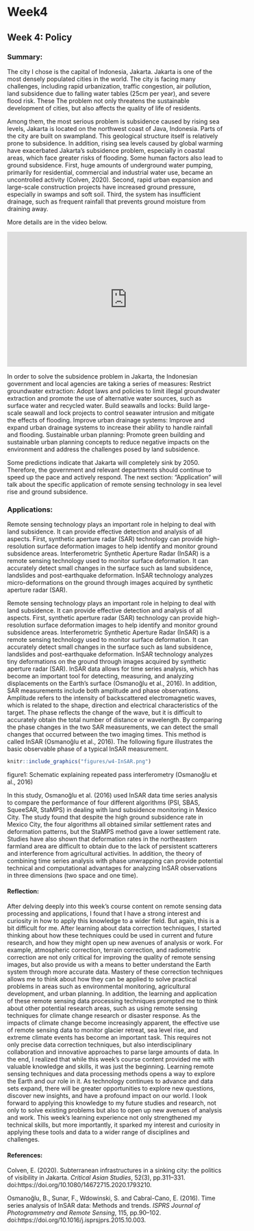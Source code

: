 # Week4

## Week 4: Policy

### Summary:

The city I chose is the capital of Indonesia, Jakarta. Jakarta is one of the most densely populated cities in the world. The city is facing many challenges, including rapid urbanization, traffic congestion, air pollution, land subsidence due to falling water tables (25cm per year), and severe flood risk. These The problem not only threatens the sustainable development of cities, but also affects the quality of life of residents.

Among them, the most serious problem is subsidence caused by rising sea levels, Jakarta is located on the northwest coast of Java, Indonesia. Parts of the city are built on swampland. This geological structure itself is relatively prone to subsidence. In addition, rising sea levels caused by global warming have exacerbated Jakarta's subsidence problem, especially in coastal areas, which face greater risks of flooding. Some human factors also lead to ground subsidence. First, huge amounts of underground water pumping, primarily for residential, commercial and industrial water use, became an uncontrolled activity (Colven, 2020). Second, rapid urban expansion and large-scale construction projects have increased ground pressure, especially in swamps and soft soil. Third, the system has insufficient drainage, such as frequent rainfall that prevents ground moisture from draining away.

More details are in the video below.

<iframe width="560" height="315" src="https://www.youtube.com/embed/Z9cJQN6lw3w" frameborder="0" allowfullscreen>

</iframe>

In order to solve the subsidence problem in Jakarta, the Indonesian government and local agencies are taking a series of measures: Restrict groundwater extraction: Adopt laws and policies to limit illegal groundwater extraction and promote the use of alternative water sources, such as surface water and recycled water. Build seawalls and locks: Build large-scale seawall and lock projects to control seawater intrusion and mitigate the effects of flooding. Improve urban drainage systems: Improve and expand urban drainage systems to increase their ability to handle rainfall and flooding. Sustainable urban planning: Promote green building and sustainable urban planning concepts to reduce negative impacts on the environment and address the challenges posed by land subsidence.

Some predictions indicate that Jakarta will completely sink by 2050. Therefore, the government and relevant departments should continue to speed up the pace and actively respond. The next section: "Application" will talk about the specific application of remote sensing technology in sea level rise and ground subsidence.

### Applications:

Remote sensing technology plays an important role in helping to deal with land subsidence. It can provide effective detection and analysis of all aspects. First, synthetic aperture radar (SAR) technology can provide high-resolution surface deformation images to help identify and monitor ground subsidence areas. Interferometric Synthetic Aperture Radar (InSAR) is a remote sensing technology used to monitor surface deformation. It can accurately detect small changes in the surface such as land subsidence, landslides and post-earthquake deformation. InSAR technology analyzes micro-deformations on the ground through images acquired by synthetic aperture radar (SAR).

Remote sensing technology plays an important role in helping to deal with land subsidence. It can provide effective detection and analysis of all aspects. First, synthetic aperture radar (SAR) technology can provide high-resolution surface deformation images to help identify and monitor ground subsidence areas. Interferometric Synthetic Aperture Radar (InSAR) is a remote sensing technology used to monitor surface deformation. It can accurately detect small changes in the surface such as land subsidence, landslides and post-earthquake deformation. InSAR technology analyzes tiny deformations on the ground through images acquired by synthetic aperture radar (SAR). InSAR data allows for time series analysis, which has become an important tool for detecting, measuring, and analyzing displacements on the Earth's surface (Osmanoğlu et al., 2016). In addition, SAR measurements include both amplitude and phase observations. Amplitude refers to the intensity of backscattered electromagnetic waves, which is related to the shape, direction and electrical characteristics of the target. The phase reflects the change of the wave, but it is difficult to accurately obtain the total number of distance or wavelength. By comparing the phase changes in the two SAR measurements, we can detect the small changes that occurred between the two imaging times. This method is called InSAR (Osmanoğlu et al., 2016). The following figure illustrates the basic observable phase of a typical InSAR measurement.

```r
knitr::include_graphics("figures/w4-InSAR.png")
```

figure1: Schematic explaining repeated pass interferometry (Osmanoğlu et al., 2016)

In this study, Osmanoğlu et al. (2016) used InSAR data time series analysis to compare the performance of four different algorithms (PSI, SBAS, SqueeSAR, StaMPS) in dealing with land subsidence monitoring in Mexico City. The study found that despite the high ground subsidence rate in Mexico City, the four algorithms all obtained similar settlement rates and deformation patterns, but the StaMPS method gave a lower settlement rate. Studies have also shown that deformation rates in the northeastern farmland area are difficult to obtain due to the lack of persistent scatterers and interference from agricultural activities. In addition, the theory of combining time series analysis with phase unwrapping can provide potential technical and computational advantages for analyzing InSAR observations in three dimensions (two space and one time).

#### Reflection:

After delving deeply into this week's course content on remote sensing data processing and applications, I found that I have a strong interest and curiosity in how to apply this knowledge to a wider field. But again, this is a bit difficult for me. After learning about data correction techniques, I started thinking about how these techniques could be used in current and future research, and how they might open up new avenues of analysis or work. For example, atmospheric correction, terrain correction, and radiometric correction are not only critical for improving the quality of remote sensing images, but also provide us with a means to better understand the Earth system through more accurate data. Mastery of these correction techniques allows me to think about how they can be applied to solve practical problems in areas such as environmental monitoring, agricultural development, and urban planning. In addition, the learning and application of these remote sensing data processing techniques prompted me to think about other potential research areas, such as using remote sensing techniques for climate change research or disaster response. As the impacts of climate change become increasingly apparent, the effective use of remote sensing data to monitor glacier retreat, sea level rise, and extreme climate events has become an important task. This requires not only precise data correction techniques, but also interdisciplinary collaboration and innovative approaches to parse large amounts of data. In the end, I realized that while this week's course content provided me with valuable knowledge and skills, it was just the beginning. Learning remote sensing techniques and data processing methods opens a way to explore the Earth and our role in it. As technology continues to advance and data sets expand, there will be greater opportunities to explore new questions, discover new insights, and have a profound impact on our world. I look forward to applying this knowledge to my future studies and research, not only to solve existing problems but also to open up new avenues of analysis and work. This week’s learning experience not only strengthened my technical skills, but more importantly, it sparked my interest and curiosity in applying these tools and data to a wider range of disciplines and challenges.

#### References:

Colven, E. (2020). Subterranean infrastructures in a sinking city: the politics of visibility in Jakarta. *Critical Asian Studies*, 52(3), pp.311–331. doi:https://doi.org/10.1080/14672715.2020.1793210.

Osmanoğlu, B., Sunar, F., Wdowinski, S. and Cabral-Cano, E. (2016). Time series analysis of InSAR data: Methods and trends. *ISPRS Journal of Photogrammetry and Remote Sensing*, 115, pp.90–102. doi:https://doi.org/10.1016/j.isprsjprs.2015.10.003.

